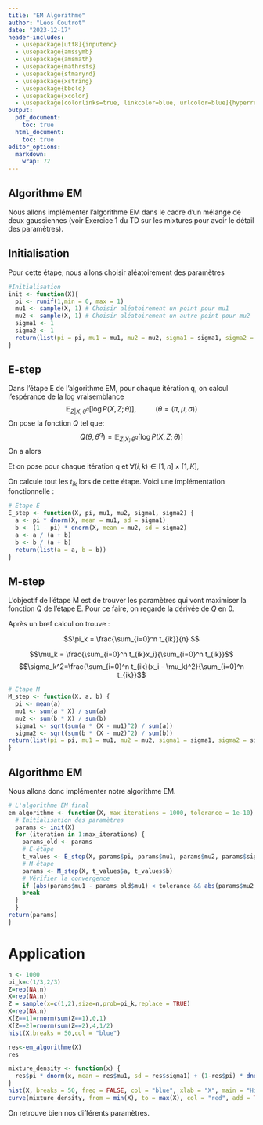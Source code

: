 ```yaml
---
title: "EM Algorithme"
author: "Léos Coutrot"
date: "2023-12-17"
header-includes:
  - \usepackage[utf8]{inputenc}
  - \usepackage{amssymb}
  - \usepackage{amsmath}
  - \usepackage{mathrsfs}
  - \usepackage{stmaryrd}
  - \usepackage{xstring}
  - \usepackage{bbold}
  - \usepackage{xcolor}
  - \usepackage[colorlinks=true, linkcolor=blue, urlcolor=blue]{hyperref}
output:
  pdf_document:
    toc: true
  html_document:
    toc: true
editor_options: 
  markdown: 
    wrap: 72
---
```


\input{preambule.tex}
## Algorithme EM

Nous allons implémenter l'algorithme EM dans le cadre d'un mélange de deux gaussiennes (voir Exercice 1 du TD sur les mixtures pour avoir le détail des paramètres).

## Initialisation

Pour cette étape, nous allons choisir aléatoirement des paramètres

```r
#Initialisation 
init <- function(X){
  pi <- runif(1,min = 0, max = 1)
  mu1 <- sample(X, 1) # Choisir aléatoirement un point pour mu1
  mu2 <- sample(X, 1) # Choisir aléatoirement un autre point pour mu2
  sigma1 <- 1
  sigma2 <- 1
  return(list(pi = pi, mu1 = mu1, mu2 = mu2, sigma1 = sigma1, sigma2 = sigma2))
}
```


## E-step
Dans l'étape E de l'algorithme EM, pour chaque itération q, on calcul l'espérance de la log vraisemblance
$$ \mathbb{E}_{Z|X ; \theta^q}[\log P(X, Z; \theta)], ~~~~~~~~~~ (\theta=(\pi, \mu,\sigma))$$
On pose la fonction $Q$ tel que:
$$Q(\theta, \theta^q) = \mathbb{E}_{Z|X ; \theta^q}[\log P(X, Z; \theta)]$$
On a alors
\begin{align} \log\mathcal{P}(X, Z; \theta) &= \sum_{i=1}^n\sum_{k=1}^K\mathbb{E}[1_{\{Z_i=k\}}]\log (P(x_i, Z_i = k)) \nonumber \\
&=  \sum_{i=1}^n\sum_{k=1}^K\mathbb{E}[1_{\{Z_i=k\}}]\log(P(Z_i = k; \theta)P(x_i|Z_i=k; \theta)) \nonumber \\
\log\mathcal{P}(X, Z; \theta)&= \sum_{i=1}^n\sum_{k=1}^K\mathbb{E}[1_{\{Z_i=k\}}]\log(\pi_k)f_k(x;\theta) \nonumber
\end{align} 

Et on pose pour chaque itération q et $\forall (i,k)\in[1,n]\times[1,K],$
\begin{align}t_{ik}^{(q)} &= \mathbb{E}[1_{\{Z_i=k\}}] \nonumber \\
&= P(Z_i=k|x_i;\theta^q) \nonumber \\
t_{ik}^{(q)}&=\frac{\pi_k^{(q)}f(x_i,\theta_k^{(q)})}{\sum_{l=1}^K\pi_l^{(q)}f(x_i,\theta_l^{(q)})} \nonumber
\end{align}

On calcule tout les $t_{ik}$ lors de cette étape. Voici une implémentation fonctionnelle :

```r
# Etape E
E_step <- function(X, pi, mu1, mu2, sigma1, sigma2) {
  a <- pi * dnorm(X, mean = mu1, sd = sigma1)
  b <- (1 - pi) * dnorm(X, mean = mu2, sd = sigma2)
  a <- a / (a + b)
  b <- b / (a + b)
  return(list(a = a, b = b))
}

```

## M-step 

L'objectif de l'étape M est de trouver les paramètres qui vont maximiser la fonction Q de l'étape E. Pour ce faire, on regarde la dérivée de $Q$ en 0.

Après un bref calcul on trouve :

$$\pi_k = \frac{\sum_{i=0}^n t_{ik}}{n} $$

$$\mu_k = \frac{\sum_{i=0}^n t_{ik}x_i}{\sum_{i=0}^n t_{ik}}$$
$$\sigma_k^2=\frac{\sum_{i=0}^n t_{ik}(x_i - \mu_k)^2}{\sum_{i=0}^n t_{ik}}$$
```r
# Etape M
M_step <- function(X, a, b) {
  pi <- mean(a)
  mu1 <- sum(a * X) / sum(a)
  mu2 <- sum(b * X) / sum(b)
  sigma1 <- sqrt(sum(a * (X - mu1)^2) / sum(a))
  sigma2 <- sqrt(sum(b * (X - mu2)^2) / sum(b))
return(list(pi = pi, mu1 = mu1, mu2 = mu2, sigma1 = sigma1, sigma2 = sigma2))
}
```

## Algorithme EM

Nous allons donc implémenter notre algorithme EM.

```r
# L'algorithme EM final
em_algorithme <- function(X, max_iterations = 1000, tolerance = 1e-10) {
  # Initialisation des paramètres
  params <- init(X)
  for (iteration in 1:max_iterations) {
    params_old <- params
    # E-étape
    t_values <- E_step(X, params$pi, params$mu1, params$mu2, params$sigma1, params$sigma2)
    # M-étape
    params <- M_step(X, t_values$a, t_values$b)
    # Vérifier la convergence
    if (abs(params$mu1 - params_old$mu1) < tolerance && abs(params$mu2 - params_old$mu2) < tolerance && abs(params$sigma1 - params_old$sigma1) < tolerance && abs(params$sigma2 - params_old$sigma2) < tolerance && abs(params$pi - params_old$pi) < tolerance) {
    break
  }
  }
return(params)
}
```

# Application

```r
n <- 1000  
pi_k=c(1/3,2/3)
Z=rep(NA,n)
X=rep(NA,n)
Z = sample(x=c(1,2),size=n,prob=pi_k,replace = TRUE)
X=rep(NA,n)
X[Z==1]=rnorm(sum(Z==1),0,1)
X[Z==2]=rnorm(sum(Z==2),4,1/2)
hist(X,breaks = 50,col = "blue")
```

```r
res<-em_algorithme(X)
res
```
```r
mixture_density <- function(x) {
  res$pi * dnorm(x, mean = res$mu1, sd = res$sigma1) + (1-res$pi) * dnorm(x, mean = res$mu2, sd = res$sigma2)
}
hist(X, breaks = 50, freq = FALSE, col = "blue", xlab = "X", main = "Histogramme de X")
curve(mixture_density, from = min(X), to = max(X), col = "red", add = TRUE, lwd = 2)

```

On retrouve bien nos différents paramètres.